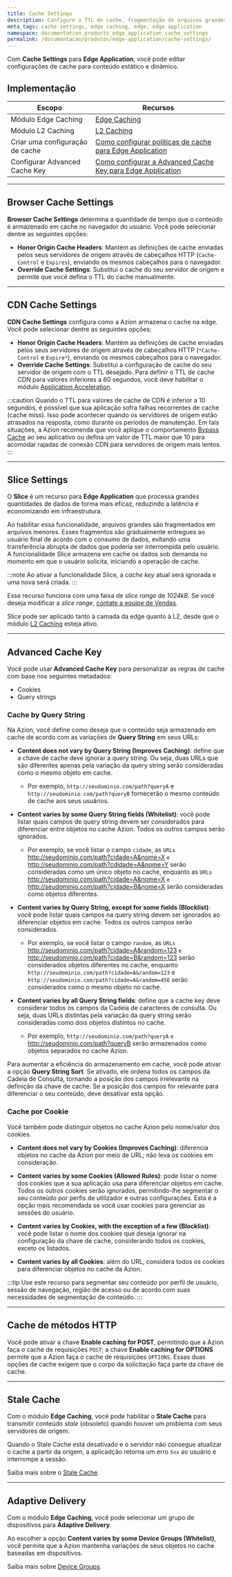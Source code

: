 ```yaml
---
title: Cache Settings
description: Configure o TTL do cache, fragmentação de arquivos grandes, o entrega adaptável e regras de cache para seu aplicativo.
meta_tags: cache settings, edge caching, edge, edge application
namespace: documentation_products_edge_application_cache_settings
permalink: /documentacao/produtos/edge-application/cache-settings/
---
```


Com **Cache Settings** para **Edge Application**, você pode editar configurações de cache para conteúdo estático e dinâmico.

## Implementação

| Escopo | Recursos |
| --- | --- |
| Módulo Edge Caching | [Edge Caching](/pt-br/documentacao/produtos/edge-application/edge-caching/) |
| Módulo L2 Caching | [L2 Caching](/pt-br/documentacao/produtos/edge-application/l2-caching/) |
| Criar uma configuração de cache | [Como configurar políticas de cache para Edge Application](/pt-br/documentacao/produtos/guias/edge-caching/) |
| Configurar Advanced Cache Key | [Como configurar a Advanced Cache Key para Edge Application](/pt-br/documentacao/produtos/guias/desempenho-apis-sites-application-acceleration/) |

---

## Browser Cache Settings

**Browser Cache Settings** determina a quantidade de tempo que o conteúdo é armazenado em cache no navegador do usuário. Você pode selecionar dentre as seguintes opções:

- **Honor Origin Cache Headers**: Mantém as definições de cache enviadas pelos seus servidores de origem através de cabeçalhos HTTP (`Cache-Control` e `Expires`), enviando os mesmos cabeçalhos para o navegador.
- **Override Cache Settings**: Substitui o cache do seu servidor de origem e permite que você defina o TTL do cache manualmente.

---

## CDN Cache Settings

**CDN Cache Settings** configura como a Azion armazena o cache na edge. Você pode selecionar dentre as seguintes opções:

- **Honor Origin Cache Headers**: Mantém as definições de cache enviadas pelos seus servidores de origem através de cabeçalhos HTTP (`*Cache-Control` e `Expire*`), enviando os mesmos cabeçalhos para o navegador.
- **Override Cache Settings**: Substitui a configuração de cache do seu servidor de origem com o TTL desejado. Para definir o TTL de cache CDN para valores inferiores a 60 segundos, você deve habilitar o módulo [Application Acceleration](/pt-br/documentacao/produtos/edge-application/application-acceleration/).

:::caution
Quando o TTL para valores de cache de CDN é inferior a 10 segundos, é possível que sua aplicação sofra falhas recorrentes de cache (cache miss). Isso pode acontecer quando os servidores de origem estão atrasados na resposta, como durante os períodos de manutenção. Em tais situações, a Azion recomenda que você aplique o comportamento [Bypass Cache](/pt-br/documentacao/produtos/edge-application/rules-engine/#bypass-cache) ao seu aplicativo ou defina um valor de TTL maior que 10 para acomodar rajadas de conexão CDN para servidores de origem mais lentos.
:::

---

## Slice Settings

O **Slice** é um recurso para **Edge Application** que processa grandes quantidades de dados de forma mais eficaz, reduzindo a latência e economizando em infraestrutura.

Ao habilitar essa funcionalidade, arquivos grandes são fragmentados em arquivos menores. Esses fragmentos são gradualmente entregues ao usuário final de acordo com o consumo de dados, evitando uma transferência abrupta de dados que poderia ser interrompida pelo usuário. A funcionalidade Slice armazena em cache os dados sob demanda no momento em que o usuário solicita, iniciando a operação de cache.

:::note
Ao ativar a funcionalidade Slice, a *cache key* atual será ignorada e uma nova será criada.
:::

Esse recurso funciona com uma faixa de *slice range* de *1024kB*. Se você deseja modificar a *slice range*, [contate a equipe de Vendas](https://www.azion.com/en/contact-sales/).

Slice pode ser aplicado tanto à camada da edge quanto à L2, desde que o módulo [L2 Caching](/pt-br/documentacao/produtos/edge-application/l2-caching/) esteja ativo.

---

## Advanced Cache Key

Você pode usar **Advanced Cache Key** para personalizar as regras de cache com base nos seguintes metadados:

- Cookies
- Query strings

### Cache by Query String

Na Azion, você define como deseja que o conteúdo seja armazenado em cache de acordo com as variações de **Query String** em seus URLs:

- **Content does not vary by Query String (Improves Caching)**: define que a chave de cache deve ignorar a query string. Ou seja, duas URLs que são diferentes apenas pela variação da query string serão consideradas como o mesmo objeto em cache. 
  - Por exemplo, `http://seudominio.com/path?queryA` e `http://seudominio.com/path?queryB` fornecerão o mesmo conteúdo de cache aos seus usuários.

- **Content varies by some Query String fields (Whitelist)**: você pode listar quais campos de query string devem ser considerados para diferenciar entre objetos no cache Azion. Todos os outros campos serão ignorados. 
  - Por exemplo, se você listar o campo `cidade`, as `URLs` http://seudominio.com/path?cidade=A&nome=X `e` http://seudominio.com/path?cdidade=A&nome=Y serão consideradas como um único objeto no cache, enquanto as `URLs` http://seudominio.com/path?cidade=A&nome=X `e` http://seudominio.com/path?cidade=B&nome=X serão consideradas como objetos diferentes.

- **Content varies by Query String, except for some fields (Blocklist)**: você pode listar quais campos na query string devem ser ignorados ao diferenciar objetos em cache. Todos os outros campos serão considerados. 
  - Por exemplo, se você listar o campo `random`, as `URLs` http://seudominio.com/path?cidade=A&random=123 `e` http://seudominio.com/path?cidade=B&random=123 serão considerados objetos diferentes no cache, enquanto `http://seudominio.com/path?cidade=A&random=123` e `http://seudominio.com/path?cidade=A&random=456` serão considerados como o mesmo objeto no cache.

- **Content varies by all Query String fields**: define que a cache key deve considerar todos os campos da Cadeia de caracteres de consulta. Ou seja, duas URLs distintas pela variação da query string serão consideradas como dois objetos distintos no cache. 
  - Por exemplo, `http://seudominio.com/path?queryA` `e` http://seudominio.com/path?queryB serão armazenados como objetos separados no cache Azion.

Para aumentar a eficiência do armazenamento em cache, você pode ativar a opção **Query String Sort**. Se ativado, ele ordena todos os campos da Cadeia de Consulta, tornando a posição dos campos irrelevante na definição da chave de cache. Se a posição dos campos for relevante para diferenciar o seu conteúdo, deve desativar esta opção.

### Cache por Cookie

Você também pode distinguir objetos no cache Azion pelo nome/valor dos cookies.

- **Content does not vary by Cookies (Improves Caching)**: diferencia objetos no cache da Azion por meio de URL; não leva os cookies em consideração.

- **Content varies by some Cookies (Allowed Rules)**: pode listar o nome dos cookies que a sua aplicação usa para diferenciar objetos em cache. Todos os outros cookies serão ignorados, permitindo-lhe segmentar o seu conteúdo por perfis de utilizador e outras configurações. Esta é a opção mais recomendada se você usar cookies para gerenciar as sessões do usuário.

- **Content varies by Cookies, with the exception of a few (Blocklist)**: você pode listar o nome dos cookies que deseja ignorar na configuração da chave de cache, considerando todos os cookies, exceto os listados.

- **Content varies by all Cookies**: além do URL, considera todos os cookies para diferenciar objetos no cache da Azion.

:::tip
Use este recurso para segmentar seu conteúdo por perfil de usuário, sessão de navegação, região de acesso ou de acordo com suas necessidades de segmentação de conteúdo.
:::

---

## Cache de métodos HTTP

Você pode ativar a chave **Enable caching for POST**, permitindo que a Azion faça o cache de requisições `POST`; a chave **Enable caching for OPTIONS** permite que a Azion faça o cache de requisições `OPTIONS`. Essas duas opções de cache exigem que o corpo da solicitação faça parte da chave de cache.

---

## Stale Cache

Com o módulo **Edge Caching**, você pode habilitar o **Stale Cache** para transmitir conteúdo *stale* (obsoleto) quando houver um problema com seus servidores de origem.

Quando o Stale Cache está desativado e o servidor não consegue atualizar o cache a partir da origem, a aplicadção retorna um erro `5xx` ao usuário e interrompe a sessão.

Saiba mais sobre o [Stale Cache](/pt-br/documentacao/produtos/edge-application/edge-caching/#stale-cache).

---

## Adaptive Delivery

Com o módulo **Edge Caching**, você pode selecionar um grupo de dispositivos para **Adaptive Delivery**.

Ao escolher a opção **Content varies by some Device Groups (Whitelist)**, você permite que a Azion mantenha variações de seus objetos no cache baseadas em dispositivos.

Saiba mais sobre [Device Groups](/pt-br/documentacao/produtos/edge-application/device-groups/).
